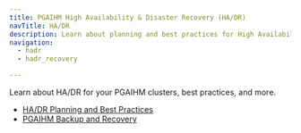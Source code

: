 ```yaml
---
title: PGAIHM High Availability & Disaster Recovery (HA/DR)
navTitle: HA/DR
description: Learn about planning and best practices for High Availability and Disaster Recovery (HA/DR) with PG AI Hybrid Manager.
navigation:
  - hadr
  - hadr_recovery

---
```


Learn about HA/DR for your PGAIHM clusters, best practices, and more.

-   [HA/DR Planning and Best Practices](hadr.mdx)
-   [PGAIHM Backup and Recovery](hadr_recovery.mdx)
